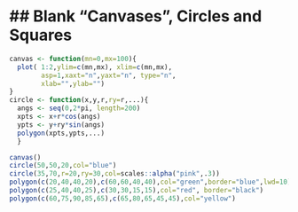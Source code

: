 ## Blank "Canvases", Circles and Squares
========================================================

```r
canvas <- function(mn=0,mx=100){
  plot( 1:2,ylim=c(mn,mx), xlim=c(mn,mx),
        asp=1,xaxt="n",yaxt="n", type="n",
        xlab="",ylab="")
}
circle <- function(x,y,r,ry=r,...){ 
  angs <- seq(0,2*pi, length=200)
  xpts <- x+r*cos(angs)
  ypts <- y+ry*sin(angs)
  polygon(xpts,ypts,...)
  }
```

```r
canvas()
circle(50,50,20,col="blue")
circle(35,70,r=20,ry=30,col=scales::alpha("pink",.3))
polygon(c(20,40,40,20),c(60,60,40,40),col="green",border="blue",lwd=10)
polygon(c(25,40,40,25),c(30,30,15,15),col="red", border="black")
polygon(c(60,75,90,85,65),c(65,80,65,45,45),col="yellow")
```

